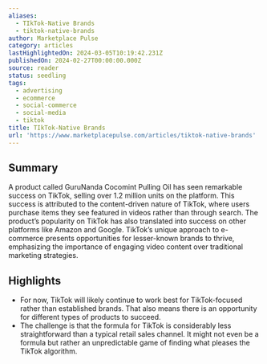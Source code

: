 ```yaml
---
aliases:
  - TIkTok-Native Brands
  - tiktok-native-brands
author: Marketplace Pulse
category: articles
lastHighlightedOn: 2024-03-05T10:19:42.231Z
publishedOn: 2024-02-27T00:00:00.000Z
source: reader
status: seedling
tags:
  - advertising
  - ecommerce
  - social-commerce
  - social-media
  - tiktok
title: TIkTok-Native Brands
url: 'https://www.marketplacepulse.com/articles/tiktok-native-brands'
---
```

## Summary

A product called GuruNanda Cocomint Pulling Oil has seen remarkable success on TikTok, selling over 1.2 million units on the platform. This success is attributed to the content-driven nature of TikTok, where users purchase items they see featured in videos rather than through search. The product’s popularity on TikTok has also translated into success on other platforms like Amazon and Google. TikTok’s unique approach to e-commerce presents opportunities for lesser-known brands to thrive, emphasizing the importance of engaging video content over traditional marketing strategies.

## Highlights

- For now, TikTok will likely continue to work best for TikTok-focused rather than established brands. That also means there is an opportunity for different types of products to succeed.
- The challenge is that the formula for TikTok is considerably less straightforward than a typical retail sales channel. It might not even be a formula but rather an unpredictable game of finding what pleases the TikTok algorithm.
